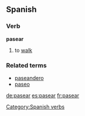 ==Spanish==
===Verb===
'''pasear'''

# to [[walk]]

===Related terms===
*[[paseandero]]
*[[paseo]]
[[Category:Spanish verbs]]
[[de:pasear]]
[[es:pasear]]
[[fr:pasear]]